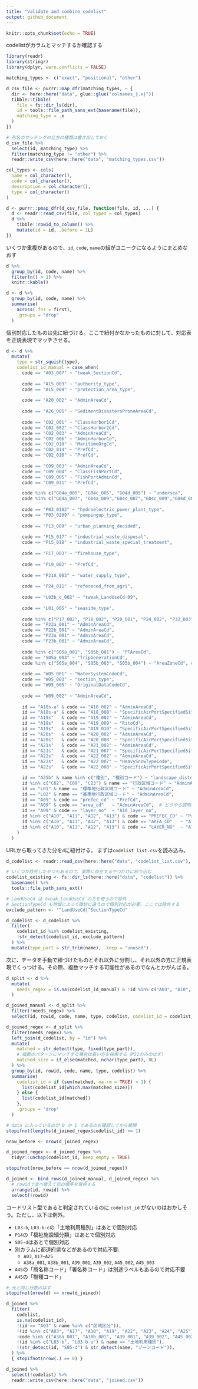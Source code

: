 ```yaml
---
title: "Validate and combine codelist"
output: github_document
---
```


```r
knitr::opts_chunk$set(echo = TRUE)
```

codelistがカラムとマッチするか確認する

```r
library(readr)
library(stringr)
library(dplyr, warn.conflicts = FALSE)

matching_types <- c("exact", "positional", "other")

d_csv_file <- purrr::map_dfr(matching_types, ~ {
  dir <- here::here("data", glue::glue("colnames_{.x}"))
  tibble::tibble(
    file = fs::dir_ls(dir),
    id = tools::file_path_sans_ext(basename(file)),
    matching_type = .x
  )
})

# 列名のマッチングの仕方の種類は書き出しておく
d_csv_file %>% 
  select(id, matching_type) %>% 
  filter(matching_type != "other") %>% 
  readr::write_csv(here::here("data", "matching_types.csv"))

col_types <- cols(
  name = col_character(),
  code = col_character(),
  description = col_character(),
  type = col_character()
)

d <- purrr::pmap_dfr(d_csv_file, function(file, id, ...) {
  d <- readr::read_csv(file, col_types = col_types)
  d %>% 
    tibble::rowid_to_column() %>% 
    mutate(id = id, .before = 1L)
})
```

いくつか重複があるので、`id`, `code`, `name`の組がユニークになるようにまとめなおす

```r
d %>%
  group_by(id, code, name) %>%
  filter(n() > 1) %>%
  knitr::kable()

d <- d %>% 
  group_by(id, code, name) %>% 
  summarise(
    across(.fns = first),
    .groups = "drop"
  )
```

個別対応したものは先に紐づける。ここで紐付かなかったものに対して、対応表を正規表現でマッチさせる。

```r
d <- d %>%
  mutate(
    type = str_squish(type),
    codelist_id_manual = case_when(
      code == "A03_007" ~ "tweak_SectionCd",
      
      code == "A15_003" ~ "authority_type",
      code == "A15_004" ~ "protection_area_type",
      
      code == "A20_002" ~ "AdminAreaCd",
      
      code == "A26_005" ~ "SedimentDisastersProneAreaCd",
      
      code == "C02_001" ~ "ClassHarbor1Cd",
      code == "C02_002" ~ "ClassHarbor2Cd",
      code == "C02_003" ~ "AdminAreaCd",
      code == "C02_006" ~ "AdminHarborCd",
      code == "C02_010" ~ "MaritimeOrgCd",
      code == "C02_014" ~ "PrefCd",
      code == "C02_016" ~ "PrefCd",
      
      code == "C09_003" ~ "AdminAreaCd",
      code == "C09_004" ~ "ClassFishPortCd",
      code == "C09_005" ~ "FishPortAdminCd",
      code == "C09_011" ~ "PrefCd",

      code %in% c("G04a_005", "G04c_005", "G04d_005") ~ "undersea",
      code %in% c("G04a_007", "G04a_009","G04c_007","G04c_009","G04d_007","G04d_009") ~ "direction",
      
      code == "P03_0102" ~ "hydroelectric_power_plant_type",
      code == "P03_0209" ~ "pumpingup_type",
      
      code == "P13_009" ~ "urban_planning_decided",
      
      code == "P15_017" ~ "industrial_waste_disposal",
      code == "P15_018" ~ "industrial_waste_special_treatment",
      
      code == "P17_003" ~ "firehouse_type",
      
      code == "P19_002" ~ "PrefCd",
      
      code == "P21A_003" ~ "water_supply_type",
      
      code == "P24_011" ~ "refereced_from_agri",
      
      code == "L03b_c_002" ~ "tweak_LandUseCd-09",
      
      code == "L01_005" ~ "seaside_type",
      
      code %in% c("P17_002", "P18_002", "P20_001", "P24_002", "P32_003") ~ "AdminAreaCd",
      code == "P22a_001" ~ "AdminAreaCd",
      code == "P22b_001" ~ "AdminAreaCd",
      code == "P23a_001" ~ "AdminAreaCd",
      code == "P23b_001" ~ "AdminAreaCd",
      
      code %in% c("S05a_001", "S05b_001") ~ "PTAreaCd",
      code == "S05a_003" ~ "TripGenerationCd",
      code %in% c("S05a_004", "S05b_003", "S05b_004") ~ "AreaZoneCd", # TODO
      
      code == "W05_001" ~ "WaterSystemCodeCd",
      code == "W05_003" ~ "section_type",
      code == "W05_005" ~ "OriginalDataCodeCd",
      
      code == "W09_002" ~ "AdminAreaCd",
      
      id == "A18s-a" & code == "A18_002" ~ "AdminAreaCd",
      id == "A18s-a" & code == "A18_008" ~ "SpecificAirPortSpecifiedSituationCd",
      id == "A19s"   & code == "A19_002" ~ "AdminAreaCd",
      id == "A19s"   & code == "A19_009" ~ "RitoCd",
      id == "A19s"   & code == "A19_010" ~ "SpecificAirPortSpecifiedSituationCd",
      id == "A20s"   & code == "A20_002" ~ "AdminAreaCd",
      id == "A20s"   & code == "A20_008" ~ "SpecificAirPortSpecifiedSituationCd",
      id == "A21s"   & code == "A21_002" ~ "AdminAreaCd",
      id == "A21s"   & code == "A21_007" ~ "SpecificAirPortSpecifiedSituationCd",
      id == "A22s"   & code == "A22_002" ~ "AdminAreaCd",
      id == "A22s"   & code == "A22_007" ~ "HeavySnowTypeCode",
      id == "A22s"   & code == "A22_008" ~ "SpecificAirPortSpecifiedSituationCd",

      id == "A35b" & name %in% c("種別", "種別コード") ~ "landscape_district_type",
      id %in% c("C02", "C09", "C23") & name == "行政区域コード" ~ "AdminAreaCd",
      id == "L01" & name == "標準地行政区域コード" ~ "AdminAreaCd",
      id == "L02" & name == "基準地行政区域コード" ~ "AdminAreaCd",
      id == "A09" & code == "prefec_cd" ~ "PrefCd",
      id == "A09" & code == "area_cd"   ~ "AdminAreaCd",  # どうやら説明が間違ってるっぽい
      id == "A09" & code == "layer_no"  ~ "A10_layer_no",
      id %in% c("A10", "A11", "A12", "A13") & code == "PREFEC_CD" ~ "PrefCd",
      id %in% c("A10", "A11", "A12", "A13") & code == "AREA_CD"   ~ "A10_area_code",
      id %in% c("A10", "A11", "A12", "A13") & code == "LAYER_NO"  ~ "A10_layer_no",
    )
  )
```


URLから取ってきた分を`d`に紐付ける。
まずは`codelist_list.csv`を読み込み。

```r
d_codelist <- readr::read_csv(here::here("data", "codelist_list.csv"), col_types = "ccc")

# いくつか除外したやつもあるので、実際に存在するやつだけに絞り込む
codelist_existing <- fs::dir_ls(here::here("data", "codelist")) %>% 
  basename() %>% 
  tools::file_path_sans_ext()

# LandUseCd は tweak_LandUseCd の方を使うので除外
# SectionTypeCd も地域によって微妙に違うので個別対応が必要、ここでは除外する
exclude_pattern <- "^LandUseCd|^SectionTypeCd"

d_codelist <- d_codelist %>% 
  filter(
    codelist_id %in% codelist_existing,
    !str_detect(codelist_id, exclude_pattern)
  ) %>% 
  mutate(type_part = str_trim(name), .keep = "unused")
```

次に、データを手動で紐づけたものとそれ以外に分割し、それ以外の方に正規表現でくっつける。その際、複数マッチする可能性があるのでなんとかがんばる。

```r
d_split <- d %>% 
  mutate(
    needs_regex = is.na(codelist_id_manual) & !id %in% c("A03", "A10", "A11", "A12", "A13", "A20", "A21", "C02", "C09", "W05", "W07")
  )

d_joined_manual <- d_split %>% 
  filter(!needs_regex) %>% 
  select(id, rowid, code, name, type, codelist, codelist_id = codelist_id_manual)

d_joined_regex <- d_split %>% 
  filter(needs_regex) %>% 
  left_join(d_codelist, by = "id") %>% 
  mutate(
    matched = str_detect(type, fixed(type_part)),
    # 複数のパターンにマッチする場合は長い方を採用する（P31のみのはず）
    matched_size = if_else(matched, nchar(type_part), 0L)
  ) %>% 
  group_by(id, rowid, code, name, type, codelist) %>% 
  summarise(
    codelist_id = if (sum(matched, na.rm = TRUE) > 1) {
      list(codelist_id[which.max(matched_size)])
    } else {
      list(codelist_id[matched])
    },
    .groups = "drop"
  )

# data に入っているのが 0 か 1 であるのを確認してから展開
stopifnot(lengths(d_joined_regex$codelist_id) <= 1)

nrow_before <- nrow(d_joined_regex)

d_joined_regex <- d_joined_regex %>%
  tidyr::unchop(codelist_id, keep_empty = TRUE)

stopifnot(nrow_before == nrow(d_joined_regex))

d_joined <- bind_rows(d_joined_manual, d_joined_regex) %>% 
  # rowidで並べ替えて元の順序を保持する
  arrange(id, rowid) %>% 
  select(!rowid)
```


コードリスト型であると判定されているのに `codelist_id` がないのはおかしそう。ただし、以下は例外。

* `L03-b`, `L03-b-c`の「土地利用種別」はあとで個別対応
* `P14`の「福祉施設細分類」はあとで個別対応
* `S05-d`はあとで個別対応
* 別カラムに都道府県などがあるので対応不要: 
    * `A03`, `A17~A25`
    * `A38a_001`, `A38b_001`, `A39_001`, `A39_002`, `A45_002`, `A45_003`
* `A45`の「局名称コード」「署名称コード」は別途ラベルもあるので対応不要
* `A45`の「樹種コード」

```r
# 元と同じ行数のはず
stopifnot(nrow(d) == nrow(d_joined))

d_joined %>%
  filter(
    codelist,
    is.na(codelist_id),
    !(id == "A03" & name %in% c("区域区分")),
    !(id %in% c("A03", "A17", "A18", "A19", "A22", "A23", "A24", "A25") & name == "行政区域コード"),
    !code %in% c("A38a_001", "A38b_001", "A39_001", "A39_002", "A45_002", "A45_003", "A45_008", "A45_009", "A45_015", "A45_018", "A45_021", "L05_005", "P14_006"),
    !(id %in% c("L03-b", "L03-b-u") & name == "土地利用種別"),
    !(str_detect(id, "S05-d") & str_detect(name, "ゾーンコード")),
  ) %>%
  { stopifnot(nrow(.) == 0) }

d_joined %>% 
  select(!codelist) %>% 
  readr::write_csv(here::here("data", "joined.csv"))
```



